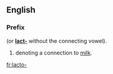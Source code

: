 ==English==

===Prefix===
{{infl|en|prefix}} (or '''[[lact-]]''' without the connecting  vowel).

# denoting a connection to [[milk]].

[[fr:lacto-]]